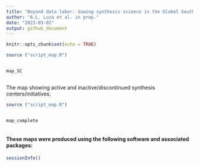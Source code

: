```yaml
---
title: "Beyond data labor: Sowing synthesis science in the Global South"
author: "A.L. Luza et al. in prep."
date: "2023-03-02"
output: github_document
---
```



<!-- README.md is generated from README.Rmd. Please edit that file -->

<!-- badges: start -->
<!-- badges: end -->

```r
knitr::opts_chunk$set(echo = TRUE)
```




```r

source ("script_map.R")


map_SC



```



<!-- badges: start -->
<!-- badges: end -->

The map showing active and inactive/discontinued synthesis centers/initiatives.

```r

source ("script_map.R")


map_complete



```


#### These maps were produced using the following software and associated packages:

```r

sessionInfo()


```
